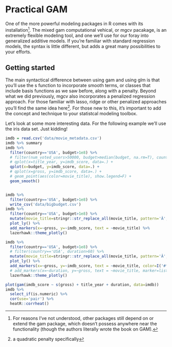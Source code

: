 # Practical GAM

One of the more powerful modeling packages in R comes with its installation[^gampack].  The mixed gam computational vehical, or <span class="pack">mgcv</span> pacakage, is an extremely flexible modeling tool, and one we'll use for our foray into generalized additive models.  If you're familiar with standard regression models, the syntax is little different, but adds a great many possibilities to your efforts.


## Getting started

The main syntactical difference between using <span class="func">gam</span> and using <span class="func">glm</span> is that you'll use the <span class="func">s</span> function to incorporate <span class="emph">smooth terms</span>, or classes that include basis functions as we saw before, along with a penalty.  Beyond what we did previously, mgcv also incorporates a penalized regression approach.  For those familiar with lasso, ridge or other penalized approaches you'll find the same idea here[^penalty].  For those new to this, it's important to add the concept and technique to your statistcal modeling toolbox.

Let's look at some more interesting data. For the following example we'll use the iris data set.  Just kidding!



```r
imdb = read.csv('data/movie_metadata.csv')
imdb %>% summary
imdb %>%
  filter(country=='USA', budget>1e8) %>%
  # filter(num_voted_users>50000, budget>median(budget, na.rm=T), country=='USA') %>% 
  # qplot(x=title_year, y=imdb_score, data=.) +
  qplot(x=budget, y=imdb_score, data=.) +
  # qplot(x=gross, y=imdb_score, data=.) +
  # geom_point(aes(color=movie_title), show.legend=F) +
  geom_smooth()


imdb %>%
  filter(country=='USA', budget>1e8) %>%
  write_csv('data/bigbudget.csv')
imdb %>%
  filter(country=='USA', budget>1e8) %>%
  mutate(movie_title=stringr::str_replace_all(movie_title, pattern='Â', replacement='')) %>% 
  plot_ly() %>% 
  add_markers(x=~gross, y=~imdb_score, text = ~movie_title) %>% 
  lazerhawk::theme_plotly()

imdb %>%
  filter(country=='USA', budget>1e8) %>%
  # filter(country=='USA', duration>60) %>%
  mutate(movie_title=stringr::str_replace_all(movie_title, pattern='Â', replacement='')) %>% 
  plot_ly() %>% 
  add_markers(x=~gross, y=~imdb_score, text = ~movie_title, color=I('#ff5503')) %>%
  # add_markers(x=~duration, y=~gross, text = ~movie_title, marker=list(color='#ff5503', opacity=.25)) %>% # interesting example for mixture
  lazerhawk::theme_plotly()

plot(gam(imdb_score ~ s(gross) + title_year + duration, data=imdb))
imdb %>% 
  select_if(is.numeric) %>% 
  cor(use='pair') %>% 
  heatR::corrheat()
```















[^gampack]: For reasons I've not understood, other packages still depend on or extend the <span class="pack">gam</span> package, which doesn't possess anywhere near the functionality (though the authors literally wrote the book on GAM).

[^penalty]: a quadratic penalty specifically